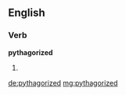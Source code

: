 ==English==

===Verb===
'''pythagorized'''

# {{en-past of|pythagorize}}

[[de:pythagorized]]
[[mg:pythagorized]]